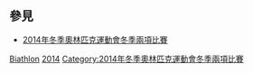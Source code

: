 ==參見==
* [[2014年冬季奧林匹克運動會冬季兩項比賽|2014年冬季奧林匹克運動會冬季兩項比賽]]
{{Commons category|2014 Winter Olympics biathletes}}

[[Category:2014年冬季奧林匹克運動會運動員|Biathlon]]
[[Category:各年冬季奧林匹克運動會冬季兩項運動員|2014]]
[[Category:2014年冬季奧林匹克運動會冬季兩項比賽|Category:2014年冬季奧林匹克運動會冬季兩項比賽]]